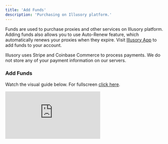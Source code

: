 ```yaml
---
title: 'Add Funds'
description: 'Purchasing on Illusory platform.'
---
```


Funds are used to purchase proxies and other services on Illusory platform. Adding funds also allows you to use Auto-Renew feature, which automatically renews your proxies when they expire. Visit [Illusory App](https://app.illusory.io/funds) to add funds to your account.

<Check>
    Illusory uses Stripe and Coinbase Commerce to process payments. We do not store any of your payment information on our servers.
</Check>

### Add Funds

Watch the visual guide below. For fullscreen [click here](https://app.arcade.software/share/ZgOncOIgTGnSHW5ROlcK).

<div style={{
  position: 'relative',
  paddingBottom: 'calc(66% + 41px)',
  height: '0'
  }}>
<iframe
  src="https://demo.arcade.software/ZgOncOIgTGnSHW5ROlcK?embed"
  title="Add Funds"
  frameborder="0"
  loading="lazy"
  allowfullscreen
  webkitallowfullscreen
  mozallowfullscreen
  style={{
    background: '#030515',
    width: '100%',
    height: '100%',
    position: 'absolute',
    top: '0',
    left: '0',
    colorScheme: 'none'
  }}></iframe>
</div>
